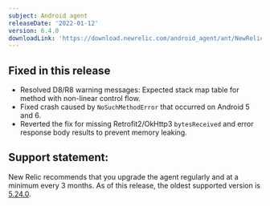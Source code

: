 ```yaml
---
subject: Android agent
releaseDate: '2022-01-12'
version: 6.4.0
downloadLink: 'https://download.newrelic.com/android_agent/ant/NewRelic_Android_Agent_6.4.0.zip'
---
```


## Fixed in this release

* Resolved D8/R8 warning messages: Expected stack map table for method with non-linear control flow.
* Fixed crash caused by `NoSuchMethodError` that occurred on Android 5 and 6.
* Reverted the fix for missing Retrofit2/OkHttp3 `bytesReceived` and error response body results to prevent memory leaking.

## Support statement:

New Relic recommends that you upgrade the agent regularly and at a minimum every 3 months. As of this release, the oldest supported version is [5.24.0](https://docs.newrelic.com/docs/release-notes/mobile-release-notes/android-release-notes/android-5240).
